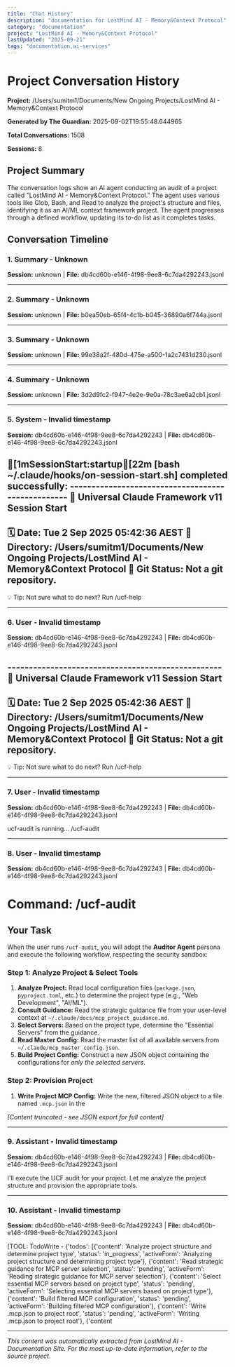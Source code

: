 ```yaml
---
title: "Chat History"
description: "documentation for LostMind AI - Memory&Context Protocol"
category: "documentation"
project: "LostMind AI - Memory&Context Protocol"
lastUpdated: "2025-09-21"
tags: "documentation,ai-services"
---
```


# Project Conversation History

**Project:** /Users/sumitm1/Documents/New Ongoing Projects/LostMind AI - Memory&Context Protocol

**Generated by The Guardian:** 2025-09-02T19:55:48.644965

**Total Conversations:** 1508

**Sessions:** 8

## Project Summary

The conversation logs show an AI agent conducting an audit of a project called "LostMind AI - Memory&Context Protocol." The agent uses various tools like Glob, Bash, and Read to analyze the project's structure and files, identifying it as an AI/ML context framework project.  The agent progresses through a defined workflow, updating its to-do list as it completes tasks.

## Conversation Timeline

### 1. Summary - Unknown

**Session:** unknown | **File:** db4cd60b-e146-4f98-9ee8-6c7da4292243.jsonl

---

### 2. Summary - Unknown

**Session:** unknown | **File:** b0ea50eb-65f4-4c1b-b045-36890a6f744a.jsonl

---

### 3. Summary - Unknown

**Session:** unknown | **File:** 99e38a2f-480d-475e-a500-1a2c7431d230.jsonl

---

### 4. Summary - Unknown

**Session:** unknown | **File:** 3d2d9fc2-f947-4e2e-9e0a-78c3ae6a2cb1.jsonl

---

### 5. System - Invalid timestamp

**Session:** db4cd60b-e146-4f98-9ee8-6c7da4292243 | **File:** db4cd60b-e146-4f98-9ee8-6c7da4292243.jsonl

[1mSessionStart:startup[22m [bash ~/.claude/hooks/on-session-start.sh] completed successfully: --------------------------------------------------
🚀 Universal Claude Framework v11 Session Start
--------------------------------------------------
🗓️  Date: Tue  2 Sep 2025 05:42:36 AEST
📍  Directory: /Users/sumitm1/Documents/New Ongoing Projects/LostMind AI - Memory&Context Protocol
🌳 Git Status:
   Not a git repository.
--------------------------------------------------
💡 Tip: Not sure what to do next? Run /ucf-help

---

### 6. User - Invalid timestamp

**Session:** db4cd60b-e146-4f98-9ee8-6c7da4292243 | **File:** db4cd60b-e146-4f98-9ee8-6c7da4292243.jsonl

<session-start-hook>--------------------------------------------------
🚀 Universal Claude Framework v11 Session Start
--------------------------------------------------
🗓️  Date: Tue  2 Sep 2025 05:42:36 AEST
📍  Directory: /Users/sumitm1/Documents/New Ongoing Projects/LostMind AI - Memory&Context Protocol
🌳 Git Status:
   Not a git repository.
--------------------------------------------------
💡 Tip: Not sure what to do next? Run /ucf-help</session-start-hook>

---

### 7. User - Invalid timestamp

**Session:** db4cd60b-e146-4f98-9ee8-6c7da4292243 | **File:** db4cd60b-e146-4f98-9ee8-6c7da4292243.jsonl

<command-message>ucf-audit is running…</command-message>
<command-name>/ucf-audit</command-name>

---

### 8. User - Invalid timestamp

**Session:** db4cd60b-e146-4f98-9ee8-6c7da4292243 | **File:** db4cd60b-e146-4f98-9ee8-6c7da4292243.jsonl

# Command: /ucf-audit

## Your Task

When the user runs `/ucf-audit`, you will adopt the **Auditor Agent** persona and execute the following workflow, respecting the security sandbox:

### Step 1: Analyze Project & Select Tools
1.  **Analyze Project:** Read local configuration files (`package.json`, `pyproject.toml`, etc.) to determine the project type (e.g., "Web Development", "AI/ML").
2.  **Consult Guidance:** Read the strategic guidance file from your user-level context at `~/.claude/docs/mcp_project_guidance.md`.
3.  **Select Servers:** Based on the project type, determine the "Essential Servers" from the guidance.
4.  **Read Master Config:** Read the master list of all available servers from `~/.claude/mcp_master_config.json`.
5.  **Build Project Config:** Construct a new JSON object containing the configurations for *only the selected servers*.

### Step 2: Provision Project
1.  **Write Project MCP Config:** Write the new, filtered JSON object to a file named `.mcp.json` in the 

*[Content truncated - see JSON export for full content]*

---

### 9. Assistant - Invalid timestamp

**Session:** db4cd60b-e146-4f98-9ee8-6c7da4292243 | **File:** db4cd60b-e146-4f98-9ee8-6c7da4292243.jsonl

I'll execute the UCF audit for your project. Let me analyze the project structure and provision the appropriate tools.

---

### 10. Assistant - Invalid timestamp

**Session:** db4cd60b-e146-4f98-9ee8-6c7da4292243 | **File:** db4cd60b-e146-4f98-9ee8-6c7da4292243.jsonl

[TOOL: TodoWrite - {'todos': [{'content': 'Analyze project structure and determine project type', 'status': 'in_progress', 'activeForm': 'Analyzing project structure and determining project type'}, {'content': 'Read strategic guidance for MCP server selection', 'status': 'pending', 'activeForm': 'Reading strategic guidance for MCP server selection'}, {'content': 'Select essential MCP servers based on project type', 'status': 'pending', 'activeForm': 'Selecting essential MCP servers based on project type'}, {'content': 'Build filtered MCP configuration', 'status': 'pending', 'activeForm': 'Building filtered MCP configuration'}, {'content': 'Write .mcp.json to project root', 'status': 'pending', 'activeForm': 'Writing .mcp.json to project root'}, {'content

---
*This content was automatically extracted from LostMind AI - Documentation Site. For the most up-to-date information, refer to the source project.*
